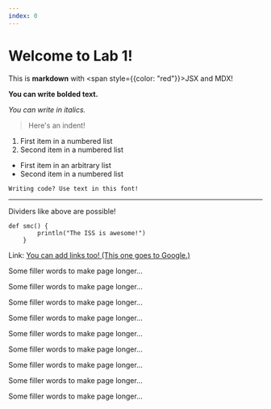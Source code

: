 ```yaml
---
index: 0
---
```


# Welcome to Lab 1!

This is **markdown** with <span style={{color: "red"}}>JSX</span> and MDX!

**You can write bolded text.**

*You can write in italics.*

> Here's an indent!

1. First item in a numbered list
2. Second item in a numbered list

- First item in an arbitrary list
- Second item in a numbered list

`Writing code? Use text in this font!`

--- 
Dividers like above are possible!


```
def smc() {
        println("The ISS is awesome!")
    }   
```

Link: [You can add links too! (This one goes to Google.)](https://www.google.com)

Some filler words to make page longer...

Some filler words to make page longer...

Some filler words to make page longer...

Some filler words to make page longer...

Some filler words to make page longer...

Some filler words to make page longer...

Some filler words to make page longer...

Some filler words to make page longer...

Some filler words to make page longer...


